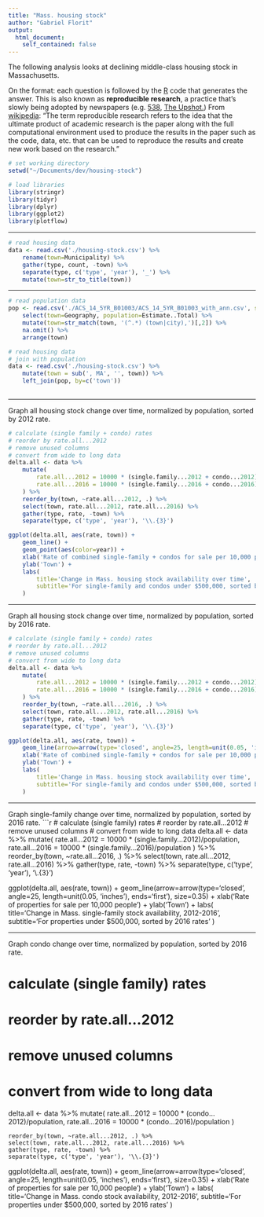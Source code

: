 ```yaml
---
title: "Mass. housing stock"
author: "Gabriel Florit"
output:
  html_document:
    self_contained: false
---
```


The following analysis looks at declining middle-class housing stock in Massachusetts.

On the format: each question is followed by the [R](https://www.r-project.org/) code that generates the answer. This is also known as **reproducible research**, a practice that's slowly being adopted by newspapers (e.g. [538](https://github.com/fivethirtyeight/data), [The Upshot.](https://github.com/theupshot)) From [wikipedia](http://en.wikipedia.org/wiki/Reproducibility#Reproducible_research): "The term reproducible research refers to the idea that the ultimate product of academic research is the paper along with the full computational environment used to produce the results in the paper such as the code, data, etc. that can be used to reproduce the results and create new work based on the research."

```r

# set working directory
setwd("~/Documents/dev/housing-stock")

# load libraries
library(stringr)
library(tidyr)
library(dplyr)
library(ggplot2)
library(plotflow)

```

***
```r

# read housing data
data <- read.csv('./housing-stock.csv') %>%
	rename(town=Municipality) %>%
	gather(type, count, -town) %>%
	separate(type, c('type', 'year'), '_') %>%
	mutate(town=str_to_title(town))

```

***
```r

# read population data
pop <- read.csv('./ACS_14_5YR_B01003/ACS_14_5YR_B01003_with_ann.csv', skip=1) %>%
	select(town=Geography, population=Estimate..Total) %>%
	mutate(town=str_match(town, '(^.*) (town|city),')[,2]) %>%
	na.omit() %>%
	arrange(town)

# read housing data
# join with population
data <- read.csv('./housing-stock.csv') %>%
	mutate(town = sub(', MA', '', town)) %>%
	left_join(pop, by=c('town'))
	
```

***
Graph all housing stock change over time, normalized by population, sorted by 2012 rate.
```r

# calculate (single family + condo) rates
# reorder by rate.all...2012
# remove unused columns
# convert from wide to long data
delta.all <- data %>%
	mutate(
		rate.all...2012 = 10000 * (single.family...2012 + condo...2012)/population,
		rate.all...2016 = 10000 * (single.family...2016 + condo...2016)/population
	) %>%
	reorder_by(town, ~rate.all...2012, .) %>%
	select(town, rate.all...2012, rate.all...2016) %>%
	gather(type, rate, -town) %>%
	separate(type, c('type', 'year'), '\\.{3}')

ggplot(delta.all, aes(rate, town)) +
	geom_line() +
	geom_point(aes(color=year)) +
	xlab('Rate of combined single-family + condos for sale per 10,000 people') +
	ylab('Town') +
	labs(
		title='Change in Mass. housing stock availability over time',
		subtitle='For single-family and condos under $500,000, sorted by 2012 rates'
	)

```

***
Graph all housing stock change over time, normalized by population, sorted by 2016 rate.
```r

# calculate (single family + condo) rates
# reorder by rate.all...2012
# remove unused columns
# convert from wide to long data
delta.all <- data %>%
	mutate(
		rate.all...2012 = 10000 * (single.family...2012 + condo...2012)/population,
		rate.all...2016 = 10000 * (single.family...2016 + condo...2016)/population
	) %>%
	reorder_by(town, ~rate.all...2016, .) %>%
	select(town, rate.all...2012, rate.all...2016) %>%
	gather(type, rate, -town) %>%
	separate(type, c('type', 'year'), '\\.{3}')

ggplot(delta.all, aes(rate, town)) +
	geom_line(arrow=arrow(type='closed', angle=25, length=unit(0.05, 'inches'), ends='first'), size=0.35) +
	xlab('Rate of combined single-family + condos for sale per 10,000 people') +
	ylab('Town') +
	labs(
		title='Change in Mass. housing stock availability over time',
		subtitle='For single-family and condos under $500,000, sorted by 2016 rates'
	)

```

***
Graph single-family change over time, normalized by population, sorted by 2016 rate.
```r

# calculate (single family) rates
# reorder by rate.all...2012
# remove unused columns
# convert from wide to long data
delta.all <- data %>%
	mutate(
		rate.all...2012 = 10000 * (single.family...2012)/population,
		rate.all...2016 = 10000 * (single.family...2016)/population
	) %>%
	reorder_by(town, ~rate.all...2016, .) %>%
	select(town, rate.all...2012, rate.all...2016) %>%
	gather(type, rate, -town) %>%
	separate(type, c('type', 'year'), '\\.{3}')

ggplot(delta.all, aes(rate, town)) +
	geom_line(arrow=arrow(type='closed', angle=25, length=unit(0.05, 'inches'), ends='first'), size=0.35) +
	xlab('Rate of properties for sale per 10,000 people') +
	ylab('Town') +
	labs(
		title='Change in Mass. single-family stock availability, 2012-2016',
		subtitle='For properties under $500,000, sorted by 2016 rates'
	)


***
Graph condo change over time, normalized by population, sorted by 2016 rate.

# calculate (single family) rates
# reorder by rate.all...2012
# remove unused columns
# convert from wide to long data
delta.all <- data %>%
	mutate(
		rate.all...2012 = 10000 * (condo...2012)/population,
		rate.all...2016 = 10000 * (condo...2016)/population
	)


	reorder_by(town, ~rate.all...2012, .) %>%
	select(town, rate.all...2012, rate.all...2016) %>%
	gather(type, rate, -town) %>%
	separate(type, c('type', 'year'), '\\.{3}')

ggplot(delta.all, aes(rate, town)) +
	geom_line(arrow=arrow(type='closed', angle=25, length=unit(0.05, 'inches'), ends='first'), size=0.35) +
	xlab('Rate of properties for sale per 10,000 people') +
	ylab('Town') +
	labs(
		title='Change in Mass. condo stock availability, 2012-2016',
		subtitle='For properties under $500,000, sorted by 2016 rates'
	)









